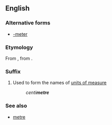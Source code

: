 ==English==

===Alternative forms===
* [[-meter]]

===Etymology===
From {{etyl|fr|en}} {{term|metre|lang=fr}}, from {{etyl|grc}} {{term|μέτρον||measure|sc=polytonic|tr=metron|lang=grc}}.

===Suffix===
{{infl|en|suffix|sort=}}
<!--# Used to form the names of [[measuring]] [[device]]s - e.g. [[barometer]]
# Used to form the names of [[line]]s of [[feet]] in [[prosody]] 
#: ''hexa'''metre'''''-->
# {{British spelling}} Used to form the names of [[unit of measure|units of measure]]
#: ''centi'''metre'''''

===See also===
* [[metre]]